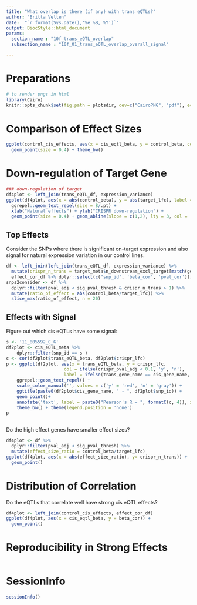 ```yaml
---
title: "What overlap is there (if any) with trans eQTLs?"
author: "Britta Velten"
date:  "`r format(Sys.Date(),'%e %B, %Y')`"
output: BiocStyle::html_document
params:
  section_name : "10f_trans_eQTL_overlap"
  subsection_name : "10f_01_trans_eQTL_overlap_overall_signal"

---
```


# Preparations
```r
# to render pngs in html
library(Cairo)
knitr::opts_chunk$set(fig.path = plotsdir, dev=c("CairoPNG", "pdf"), echo = F, warning = F, message = F)
```

# Comparison of Effect Sizes

```r
ggplot(control_cis_effects, aes(x = cis_eqtl_beta, y = control_beta, col = -log10(control_p_value))) + 
  geom_point(size = 0.4) + theme_bw()

```


# Down-regulation of Target Gene

```r
### down-regulation of target
df4plot <- left_join(trans_eQTL_df, expression_variance)
ggplot(df4plot, aes(x = abs(control_beta), y = abs(target_lfc), label = gene_name, col = sc_var)) + 
  ggrepel::geom_text_repel(size = 8/.pt) + 
  xlab("Natural effects") + ylab("CRISPR down-regulation") + 
  geom_point(size = 0.4) + geom_abline(slope = c(1,2), lty = 3, col = 'red') + theme_bw()
```
## Top Effects

Consider the SNPs where there is significant on-target expression and also signal for natural expression variation in our control lines.

```r
df <- left_join(left_join(trans_eQTL_df, expression_variance) %>%
  mutate(crispr_n_trans = target_meta$n_downstream_excl_target[match(gene_name, target_meta$gene)]),
  effect_cor_df %>% dplyr::select(c("snp_id", 'beta_cor', 'pval_cor')))
snps2consider <- df %>%
  dplyr::filter(pval_adj < sig_pval_thresh & crispr_n_trans > 1) %>%
  mutate(ratio_of_effect = abs(control_beta/target_lfc)) %>%
  slice_max(ratio_of_effect, n = 20) 
```


## Effects with Signal

Figure out which cis eQTLs have some signal:

```r
s <- '11_805592_C_G'
df2plot <- cis_eQTL_meta %>%
    dplyr::filter(snp_id == s ) 
c <- cor(df2plot$trans_eQTL_beta, df2plot$crispr_lfc)
p <- ggplot(df2plot, aes(x = trans_eQTL_beta, y = crispr_lfc,
                      col = ifelse(crispr_pval_adj < 0.1, 'y', 'n'),
                      label = ifelse(trans_gene_name == cis_gene_name, cis_gene_name, ''))) + 
    ggrepel::geom_text_repel() + 
    scale_color_manual('', values = c('y' = 'red', 'n' = 'gray')) + 
    ggtitle(paste0(df2plot$cis_gene_name, " - ", df2plot$snp_id)) + 
    geom_point()+ 
    annotate('text', label = paste0("Pearson's R = ", formatC(c, 4)), x = -Inf, y = -Inf, hjust = -0.15, vjust = -2) +
    theme_bw() + theme(legend.position = 'none') 
p
  

```


Do the high effect genes have smaller effect sizes?

```r
df4plot <- df %>%
  dplyr::filter(pval_adj < sig_pval_thresh) %>%
  mutate(effect_size_ratio = control_beta/target_lfc)
ggplot(df4plot, aes(x = abs(effect_size_ratio), y= crispr_n_trans)) + 
  geom_point()
```




# Distribution of Correlation

Do the eQTLs that correlate well have strong cis eQTL effects?

```r
df4plot <- left_join(control_cis_effects, effect_cor_df)
ggplot(df4plot, aes(x = cis_eqtl_beta, y = beta_cor)) + 
  geom_point()
```
# Reproducibility in Strong Effects

```r

```

# SessionInfo
```r
sessionInfo()
```






